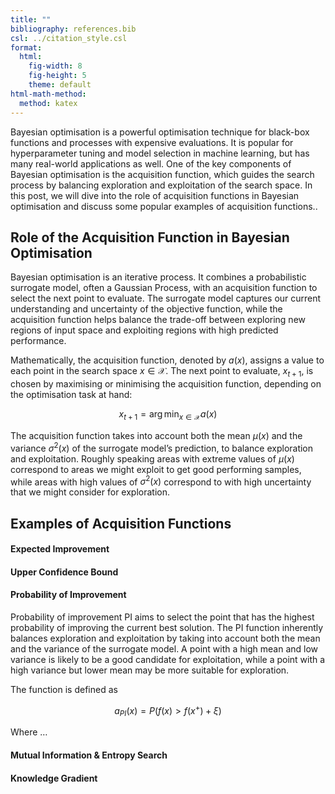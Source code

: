 ```yaml
---
title: ""
bibliography: references.bib
csl: ../citation_style.csl
format:
  html:
    fig-width: 8
    fig-height: 5
    theme: default
html-math-method:
  method: katex
---
```


Bayesian optimisation is a powerful optimisation technique for black-box functions and processes with expensive evaluations. It is popular for hyperparameter tuning and model selection in machine learning, but has many real-world applications as well. One of the key components of Bayesian optimisation is the acquisition function, which guides the search process by balancing exploration and exploitation of the search space. In this post, we will dive into the role of acquisition functions in Bayesian optimisation and discuss some popular examples of acquisition functions..

## Role of the Acquisition Function in Bayesian Optimisation

Bayesian optimisation is an iterative process. It combines a probabilistic surrogate model, often a Gaussian Process, with an acquisition function to select the next point to evaluate. The surrogate model captures our current understanding and uncertainty of the objective function, while the acquisition function helps balance the trade-off between exploring new regions of input space and exploiting regions with high predicted performance.

Mathematically, the acquisition function, denoted by $a(x)$, assigns a value to each point in the search space $x \in \mathcal{X}$. The next point to evaluate, $x_{t+1}$, is chosen by maximising or minimising the acquisition function, depending on the optimisation task at hand:

$$x_{t+1} = \arg\min_{x \in \mathcal{X}} a(x)$$

The acquisition function takes into account both the mean $\mu(x)$ and the variance $\sigma^2(x)$ of the surrogate model's prediction, to balance exploration and exploitation. Roughly speaking areas with extreme values of $\mu(x)$ correspond to areas we might exploit to get good performing samples, while areas with high values of $\sigma^2(x)$ correspond to with high uncertainty that we might consider for exploration.


## Examples of Acquisition Functions

#### Expected Improvement

#### Upper Confidence Bound

#### Probability of Improvement

Probability of improvement PI aims to select the point that has the highest probability of improving the current best solution. The PI function inherently balances exploration and exploitation by taking into account both the mean and the variance of the surrogate model. A point with a high mean and low variance is likely to be a good candidate for exploitation, while a point with a high variance but lower mean may be more suitable for exploration.

The function is defined as

$$a_{PI}(x) = P(f(x) \gt f(x^+) + \xi)$$

Where ...


#### Mutual Information & Entropy Search

#### Knowledge Gradient

